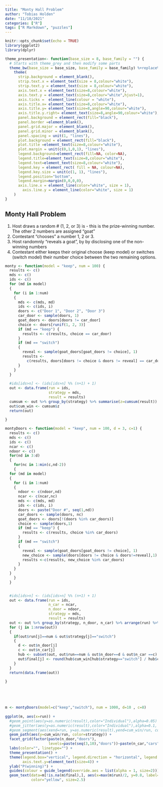 ```yaml
---
title: "Monty Hall Problem"
author: "Tobias Holden"
date: "11/10/2021"
categories: ["R"]
tags: ["R Markdown", "puzzles"]
---
```


```r
knitr::opts_chunk$set(echo = TRUE)
library(ggplot2)
library(dplyr)

theme_presentation<- function(base_size = 8, base_family = "") {
  # Starts with theme_grey and then modify some parts
  theme_bw(base_size = base_size, base_family = base_family) %+replace%
    theme(
      strip.background = element_blank(),
      strip.text.x = element_text(size = 8,colour="white"),
      strip.text.y = element_text(size = 8,colour="white"),
      axis.text.x = element_text(size=8,colour="white"),
      axis.text.y = element_text(size=8,colour="white",hjust=1),
      axis.ticks =  element_line(colour = "white"), 
      axis.title.x= element_text(size=8,colour="white"),
      axis.title.y= element_text(size=8,angle=90,colour="white"),
      axis.title.y.right= element_text(size=8,angle=90,colour="white"),
      panel.background = element_rect(fill="black"), 
      panel.border =element_blank(),  
      panel.grid.major = element_blank(), 
      panel.grid.minor = element_blank(), 
      panel.spacing = unit(1, "lines"), 
      plot.background = element_rect(fill="black"), 
      plot.title =element_text(size=8,colour="white"), 
      plot.margin = unit(c(0,1,0,1), "lines"),
      legend.background=element_rect(fill=NA, color=NA),
      legend.title=element_text(size=8,colour="white"),
      legend.text=element_text(size=8,colour="white"),
      legend.key = element_rect( fill = NA, colour=NA),
      legend.key.size = unit(c(1, 1), "lines"), 
      legend.position="bottom",
      legend.margin=margin(0,0,0,0),
      axis.line.x = element_line(color="white", size = 1),
        axis.line.y = element_line(color="white", size = 1)
    )
}
```

## Monty Hall Problem

1) Host draws a random # (1, 2, or 3) is  - this is the prize-winning number. The other 2 numbers are assigned "goat"
2) Contestant "chooses" a number 1, 2 or 3.
3) Host randomnly "reveals a goat", by by disclosing one of the non-winning numbers
4) Contestant either keeps their original choose (keep model) or switches (switch model) their number choice between the two remaining options.


```r
monty <- function(model = "keep", num = 100) {
  results <- c()
  mds <- c()
  ids <- c()
  for (md in model)
  {
    for (i in 1:num)
    {
      mds <- c(mds, md)
      ids <- c(ids, i)
      doors <- c("Door 1", "Door 2", "Door 3")
      car_door <- sample(doors, 1)
      goat_doors <- doors[doors != car_door]
      choice <- doors[runif(1, 2, 3)]
      if (md == "keep") {
        results <- c(results, choice == car_door)
      }
      if (md == "switch")
      {
        reveal <- sample(goat_doors[goat_doors != choice], 1)
        results <-
          c(results, doors[doors != choice & doors != reveal] == car_door)
      }
    }
  }
  
  #ids[ids>n] <- (ids[ids>n] %% (n+1) + 1)
  out <- data.frame(run = ids,
                    strategy = mds,
                    result = results)
  cumsum <- out %>% group_by(strategy) %>% summarise(z=cumsum(result))
  out$cum_win <- cumsum$z
  return(out)
  
}

montyDoors <- function(model = "keep", num = 100, d = 3, c=1) {
  results <- c()
  mds <- c()
  ids <- c()
  ncar <- c()
  ndoor <- c()
  for(nd in 3:d)
  {
    for(nc in 1:min(c,nd-2))
    {
  for (md in model)
  {
    for (i in 1:num)
    {
      ndoor <- c(ndoor,nd)
      ncar <- c(ncar,nc)
      mds <- c(mds, md)
      ids <- c(ids, i)
      doors <- paste("Door #", seq(1,nd))
      car_doors <- sample(doors, nc)
      goat_doors <- doors[!(doors %in% car_doors)]
      choice <- sample(doors,1)
      if (md == "keep") {
        results <- c(results, choice %in% car_doors)
      }
      if (md == "switch")
      {
        reveal <- sample(goat_doors[goat_doors != choice], 1)
        new_choice <- sample(doors[doors != choice & doors!=reveal],1)
        results <-c(results, new_choice %in% car_doors)
      }
    }
  }
    }
  }

  
  #ids[ids>n] <- (ids[ids>n] %% (n+1) + 1)
  out <- data.frame(run = ids,
                    n_car = ncar,
                    n_door = ndoor,
                    strategy = mds,
                    result = results)
  out <- out %>% group_by(strategy, n_door, n_car) %>% arrange(run) %>% summarise(run=run,result=result,cum_win=cumsum(result), final=NA)
  for (j in 1:nrow(out))
  {
    if(out$run[j]==num & out$strategy[j]=="switch")
    {
      d <- out$n_door[j]
      c <- out$n_car[j]
      hub <- subset(out, out$run==num & out$n_door==d & out$n_car ==c)
      out$final[j] <- round(hub$cum_win[hub$strategy=="switch"] / hub$cum_win[hub$strategy=="keep"],2)
    }
  }
  return(data.frame(out))
  
}





m <- montyDoors(model=c("keep","switch"), num = 1000, d=10 , c=8)
  
ggplot(m, aes(x=run)) +
  #geom_point(aes(y=as.numeric(result),color="Individual"),alpha=0.05) +
  #geom_jitter(aes(y=as.numeric(result),color="Individual"),alpha=0.1, height = 0.02) +
  #geom_segment(aes(xend=run, y=as.numeric(result),yend=cum_win/run, color=result), alpha=0.4,  size=0.2) +
  geom_path(aes(y=cum_win/run, color=strategy)) +
  facet_grid(factor(paste(n_door,"doors"),
                    levels=paste(seq(3,10),"doors"))~paste(n_car,"cars")) +
  labs(color="", linetype="") +
  theme_presentation() +
  theme(legend.box="vertical", legend.direction = "horizontal", legend.justification = "left", legend.box.just = "left", legend.spacing = unit(-1,"lines"), axis.title.x=element_blank(), axis.text.x = element_blank(),
        axis.text.y=element_text(size=4)) +
  ylab("P(winning)") +
  guides(colour = guide_legend(override.aes = list(alpha = 1, size=2))) +
  geom_text(data=m[!is.na(m$final),], aes(x=max(m$run)/2, y=0.8, label=final), x=max(m$run,na.rm=T)/ 2, y=0.8, 
            color="yellow", size=2.5) 
  
```